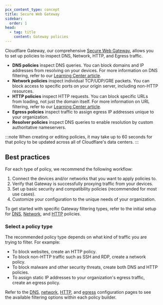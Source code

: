 ```yaml
---
pcx_content_type: concept
title: Secure Web Gateway
sidebar:
  order: 1
head:
  - tag: title
    content: Gateway policies
---
```


Cloudflare Gateway, our comprehensive [Secure Web Gateway](https://www.cloudflare.com/learning/access-management/what-is-a-secure-web-gateway/), allows you to set up policies to inspect DNS, Network, HTTP, and Egress traffic.

- **DNS policies** inspect DNS queries. You can block domains and IP addresses from resolving on your devices. For more information on DNS filtering, refer to our [Learning Center article](https://www.cloudflare.com/learning/access-management/what-is-dns-filtering/).
- **Network policies** inspect individual TCP/UDP/GRE packets. You can block access to specific ports on your origin server, including non-HTTP resources.
- **HTTP policies** inspect HTTP requests. You can block specific URLs from loading, not just the domain itself. For more information on URL filtering, refer to our [Learning Center article](https://www.cloudflare.com/learning/access-management/what-is-url-filtering/).
- **Egress policies** inspect traffic to assign egress IP addresses unique to your organization.
- **Resolver policies** inspect DNS queries to enable resolution by custom authoritative nameservers.

:::note
When creating or editing policies, it may take up to 60 seconds for that policy to be updated across all of Cloudflare's data centers.
:::

## Best practices

For each type of policy, we recommend the following workflow:

1. Connect the devices and/or networks that you want to apply policies to.
2. Verify that Gateway is successfully proxying traffic from your devices.
3. Set up basic security and compatibility policies (recommended for most use cases).
4. Customize your configuration to the unique needs of your organization.

To get started with specific Gateway filtering types, refer to the initial setup for [DNS](/cloudflare-one/policies/gateway/initial-setup/dns/), [Network](/cloudflare-one/policies/gateway/initial-setup/network/), and [HTTP](/cloudflare-one/policies/gateway/initial-setup/http/) policies.

### Select a policy type

The recommended policy type depends on what kind of traffic you are trying to filter. For example:

- To block websites, create an HTTP policy.
- To block non-HTTP traffic such as SSH and RDP, create a network policy.
- To block malware and other security threats, create both DNS and HTTP policies.
- To assign static IP addresses to your organization's egress traffic, create an egress policy.

Refer to the [DNS](/cloudflare-one/policies/gateway/dns-policies/), [network](/cloudflare-one/policies/gateway/network-policies/), [HTTP](/cloudflare-one/policies/gateway/http-policies/), and [egress](/cloudflare-one/policies/gateway/egress-policies/) configuration pages to see the available filtering options within each policy builder.
